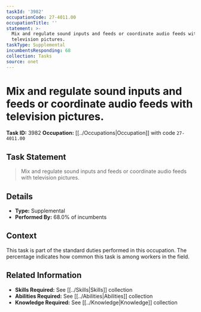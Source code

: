 ```yaml
---
taskId: '3982'
occupationCode: 27-4011.00
occupationTitle: ''
statement: >-
  Mix and regulate sound inputs and feeds or coordinate audio feeds with
  television pictures.
taskType: Supplemental
incumbentsResponding: 68
collection: Tasks
source: onet
---
```

# Mix and regulate sound inputs and feeds or coordinate audio feeds with television pictures.

**Task ID:** 3982
**Occupation:** [[../Occupations|Occupation]] with code `27-4011.00`

## Task Statement

> Mix and regulate sound inputs and feeds or coordinate audio feeds with television pictures.

## Details

- **Type:** Supplemental
- **Performed By:** 68.0% of incumbents

## Context

This task is part of the standard duties performed in this occupation. The percentage indicates how common this task is among workers in the field.

## Related Information

- **Skills Required:** See [[../Skills|Skills]] collection
- **Abilities Required:** See [[../Abilities|Abilities]] collection
- **Knowledge Required:** See [[../Knowledge|Knowledge]] collection
